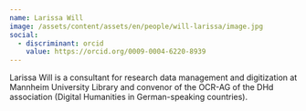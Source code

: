 ```yaml
---
name: Larissa Will
image: /assets/content/assets/en/people/will-larissa/image.jpg
social:
  - discriminant: orcid
    value: https://orcid.org/0009-0004-6220-8939
---
```

Larissa Will is a consultant for research data management and digitization at Mannheim University Library and
convenor of the OCR-AG of the DHd association (Digital Humanities in German-speaking countries).
